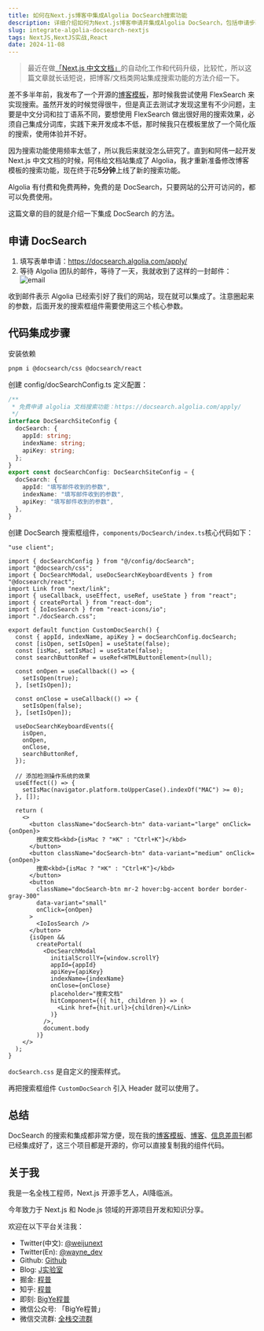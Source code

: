 ```yaml
---
title: 如何在Next.js博客中集成Algolia DocSearch搜索功能
description: 详细介绍如何为Next.js博客申请并集成Algolia DocSearch，包括申请步骤、配置过程和完整的代码实现，帮助你快速搭建一个专业的文档搜索系统。
slug: integrate-algolia-docsearch-nextjs
tags: NextJS,NextJS实战,React
date: 2024-11-08
---
```


> 最近在做[「Next.js 中文文档」](https://nextjscn.org/docs)的自动化工作和代码升级，比较忙，所以这篇文章就长话短说，把博客/文档类网站集成搜索功能的方法介绍一下。

差不多半年前，我发布了一个开源的[博客模板](https://github.com/weijunext/weekly-boilerplate)，那时候我尝试使用 FlexSearch 来实现搜索。虽然开发的时候觉得很牛，但是真正去测试才发现这里有不少问题，主要是中文分词和拉丁语系不同，要想使用 FlexSearch 做出很好用的搜索效果，必须自己集成分词库，实践下来开发成本不低，那时候我只在模板里放了一个简化版的搜索，使用体验并不好。

因为搜索功能使用频率太低了，所以我后来就没怎么研究了。直到和阿伟一起开发 Next.js 中文文档的时候，阿伟给文档站集成了 Algolia，我才重新准备修改博客模板的搜索功能，现在终于花**5分钟**上线了新的搜索功能。

Algolia 有付费和免费两种，免费的是 DocSearch，只要网站的公开可访问的，都可以免费使用。

这篇文章的目的就是介绍一下集成 DocSearch 的方法。

## 申请 DocSearch

1. 填写表单申请：https://docsearch.algolia.com/apply/
2. 等待 Algolia 团队的邮件，等待了一天，我就收到了这样的一封邮件：
  ![email](/assets/063/email.webp)

  收到邮件表示 Algolia 已经索引好了我们的网站，现在就可以集成了。注意圈起来的参数，后面开发的搜索框组件需要使用这三个核心参数。

## 代码集成步骤
安装依赖

```bash
pnpm i @docsearch/css @docsearch/react
```

创建 config/docSearchConfig.ts 定义配置：

```ts
/**
 * 免费申请 algolia 文档搜索功能：https://docsearch.algolia.com/apply/
 */
interface DocSearchSiteConfig {
  docSearch: {
    appId: string;
    indexName: string;
    apiKey: string;
  };
}
export const docSearchConfig: DocSearchSiteConfig = {
  docSearch: {
    appId: "填写邮件收到的参数",
    indexName: "填写邮件收到的参数",
    apiKey: "填写邮件收到的参数",
  },
}
```

创建 DocSearch 搜索框组件，`components/DocSearch/index.ts`核心代码如下：

```
"use client";

import { docSearchConfig } from "@/config/docSearch";
import "@docsearch/css";
import { DocSearchModal, useDocSearchKeyboardEvents } from "@docsearch/react";
import Link from "next/link";
import { useCallback, useEffect, useRef, useState } from "react";
import { createPortal } from "react-dom";
import { IoIosSearch } from "react-icons/io";
import "./docSearch.css";

export default function CustomDocSearch() {
  const { appId, indexName, apiKey } = docSearchConfig.docSearch;
  const [isOpen, setIsOpen] = useState(false);
  const [isMac, setIsMac] = useState(false);
  const searchButtonRef = useRef<HTMLButtonElement>(null);

  const onOpen = useCallback(() => {
    setIsOpen(true);
  }, [setIsOpen]);

  const onClose = useCallback(() => {
    setIsOpen(false);
  }, [setIsOpen]);

  useDocSearchKeyboardEvents({
    isOpen,
    onOpen,
    onClose,
    searchButtonRef,
  });

  // 添加检测操作系统的效果
  useEffect(() => {
    setIsMac(navigator.platform.toUpperCase().indexOf("MAC") >= 0);
  }, []);

  return (
    <>
      <button className="docSearch-btn" data-variant="large" onClick={onOpen}>
        搜索文档<kbd>{isMac ? "⌘K" : "Ctrl+K"}</kbd>
      </button>
      <button className="docSearch-btn" data-variant="medium" onClick={onOpen}>
        搜索<kbd>{isMac ? "⌘K" : "Ctrl+K"}</kbd>
      </button>
      <button
        className="docSearch-btn mr-2 hover:bg-accent border border-gray-300"
        data-variant="small"
        onClick={onOpen}
      >
        <IoIosSearch />
      </button>
      {isOpen &&
        createPortal(
          <DocSearchModal
            initialScrollY={window.scrollY}
            appId={appId}
            apiKey={apiKey}
            indexName={indexName}
            onClose={onClose}
            placeholder="搜索文档"
            hitComponent={({ hit, children }) => (
              <Link href={hit.url}>{children}</Link>
            )}
          />,
          document.body
        )}
    </>
  );
}
```

`docSearch.css` 是自定义的搜索样式。

再把搜索框组件 `CustomDocSearch` 引入 Header 就可以使用了。

## 总结

DocSearch 的搜索和集成都非常方便，现在我的[博客模板](https://github.com/weijunext/weekly-boilerplate)、[博客](https://weijunext.com/)、[信息差周刊](https://gapis.money/)都已经集成好了，这三个项目都是开源的，你可以直接复制我的组件代码。

## 关于我

我是一名全栈工程师，Next.js 开源手艺人，AI降临派。

今年致力于 Next.js 和 Node.js 领域的开源项目开发和知识分享。

欢迎在以下平台关注我：

- Twitter(中文): [@weijunext](https://x.com/weijunext)
- Twitter(En): [@wayne_dev](https://x.com/wayne_dev)
- Github: [Github](https://github.com/weijunext)
- Blog: [J实验室](https://weijunext.com/)
- 掘金: [程普](https://juejin.cn/user/26044008768029)
- 知乎: [程普](https://www.zhihu.com/people/mo-mo-mo-89-12-11)
- 即刻: [BigYe程普](https://m.okjike.com/users/13EF1128-B51B-4D22-8B95-16BB406529F0)
- 微信公众号: 「BigYe程普」
- 微信交流群: [全栈交流群](/make-a-friend)

